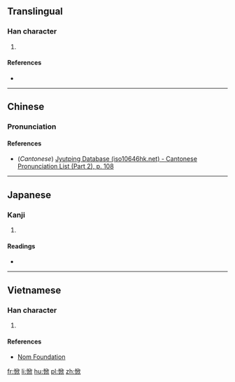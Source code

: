 ==Translingual==

===Han character===
{{Han char|rn=61|rad=心|as=08|sn=11|four=|canj=PHLO|ids=⿰忄欣}}

# {{defn|Han|sort=心08}}

====References====
* {{Han ref|kx=0391.150|dkj=10818|dj=0726.020|hdz=42316.050|uh=60DE|ud=24798}}

----

==Chinese==
{{zh-forms}}

===Pronunciation===
{{zh-pron
|m=xīn,wū,wù
|c=jan1
|mc=
|oc=
|cat=
}}

====References====
* (''Cantonese'') [http://www.iso10646hk.net/jp/document/download.jsp Jyutping Database (iso10646hk.net) - Cantonese Pronunciation List (Part 2), p. 108]

----

==Japanese==

===Kanji===
{{ja-kanji|grade=|rs=心08}}

# {{defn|lang=ja|sort=心08}}

====Readings====
* {{ja-readings|on=[[きん]] (kin), [[こん]] (kon)|kun=[[よろこぶ]] (yorokobu)}}

----

==Vietnamese==

===Han character===
{{vi-readings|rs=心08|hanviet=hân}}

# {{defn|lang=vi|sort=心08}}

====References====
* [http://nomfoundation.org/common/nom_details.php?codepoint=60de Nom Foundation]

[[fr:惞]]
[[li:惞]]
[[hu:惞]]
[[pl:惞]]
[[zh:惞]]